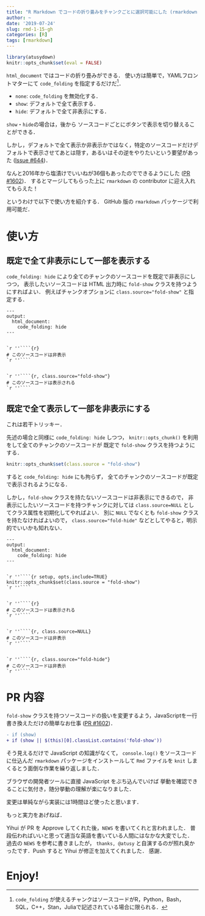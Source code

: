 ```yaml
---
title: "R Markdown でコードの折り畳みをチャンクごとに選択可能にした (rmarkdown 1.15)"
author: ~
date: '2019-07-24'
slug: rmd-1-15-gh
categories: [R]
tags: [rmarkdown]
---
```


```r
library(atusydown)
knitr::opts_chunk$set(eval = FALSE)
```


`html_document` ではコードの折り畳みができる．
使い方は簡単で，YAMLフロントマターにて `code_folding` を指定するだけだ^[`code_folding` が使えるチャンクはソースコードがR，Python，Bash，SQL，C++，Stan，Juliaで記述されている場合に限られる．]．

- `none`: `code_folding` を無効化する．
- `show`: デフォルトで全て表示する．
- `hide`: デフォルトで全て非表示にする．

`show`・`hide`の場合は，後から
ソースコードごとにボタンで表示を切り替えることができる．

しかし，デフォルトで全て表示か非表示かではなく，特定のソースコードだけデフォルトで表示させてあとは隠す，あるいはその逆をやりたいという要望があった
([Issue #644](https://github.com/rstudio/rmarkdown/issues/664))．

なんと2016年から塩漬けでいいねが36個もあったのでできるようにした
([PR #1602](https://github.com/rstudio/rmarkdown/pull/1602))．
するとマージしてもらった上に `rmarkdown` の contributor に迎え入れてもらえた！

というわけで以下で使い方を紹介する．
GitHub 版の `rmarkdown` パッケージで利用可能だ．

# 使い方

## 既定で全て非表示にして一部を表示する

`code_folding: hide` により全てのチャンクのソースコードを既定で非表示にしつつ，
表示したいソースコードは HTML 出力時に `fold-show` クラスを持つようにすればよい．
例えばチャンクオプションに `class.source="fold-show"` と指定する．

````
---
output:
  html_document:
    code_folding: hide
---


`r ''````{r}
# このソースコードは非表示
`r ''````


`r ''````{r, class.source="fold-show"}
# このソースコードは表示される
`r ''````
````

## 既定で全て表示して一部を非表示にする

これは若干トリッキー．

先述の場合と同様に `code_folding: hide` しつつ，
`knitr::opts_chunk()` を利用をして全てのチャンクのソースコードが
既定で `fold-show` クラスを持つようにする．

```r
knitr::opts_chunk$set(class.source = "fold-show")
```

すると `code_folding: hide` にも拘らず，
全てのチャンクのソースコードが既定で表示されるようになる．

しかし，`fold-show` クラスを持たないソースコードは非表示にできるので，
非表示にしたいソースコードを持つチャンクに対しては
`class.source=NULL` としてクラス属性を初期化してやればよい．
別に `NULL` でなくとも `fold-show` クラスを持たなければよいので，
`class.source="fold-hide"` などとしてやると，明示的でいいかも知れない．


````
---
output:
  html_document:
    code_folding: hide
---


`r ''````{r setup, opts.include=TRUE}
knitr::opts_chunk$set(class.source = "fold-show")
`r ''````


`r ''````{r}
# このソースコードは表示される
`r ''````


`r ''````{r, class.source=NULL}
# このソースコードは非表示
`r ''````


`r ''````{r, class.source="fold-hide"}
# このソースコードは非表示
`r ''````
````

# PR 内容

`fold-show` クラスを持つソースコードの扱いを変更するよう，JavaScriptを一行書き換えただけの簡単なお仕事
([PR #1602](https://github.com/rstudio/rmarkdown/pull/1602))．

```diff
- if (show)
+ if (show || $(this)[0].classList.contains('fold-show'))
```

そう見えるだけで JavaScript の知識がなくて，
`console.log()` をソースコードに仕込んだ `rmarkdown` パッケージをインストールして `Rmd` ファイルを `knit` しまくるとう面倒な作業を繰り返しました．

ブラウザの開発者ツールに直接 JavaScript をぶち込んでいけば
挙動を確認できることに気付き，随分挙動の理解が楽になりました．

変更は単純ながら実装には1時間ほど使ったと思います．

もっと実力をあげねば．

Yihui が PR を Approve してくれた後，`NEWS` を書いてくれと言われました．
普段伝わればいいと思って適当な英語を書いている人間にはなかな大変でした．
過去の `NEWS` を参考に書きましたが，
`thanks, @atusy` と自演するのが照れ臭かったです．Push すると Yihui が修正を加えてくれました．
感謝．

# Enjoy!